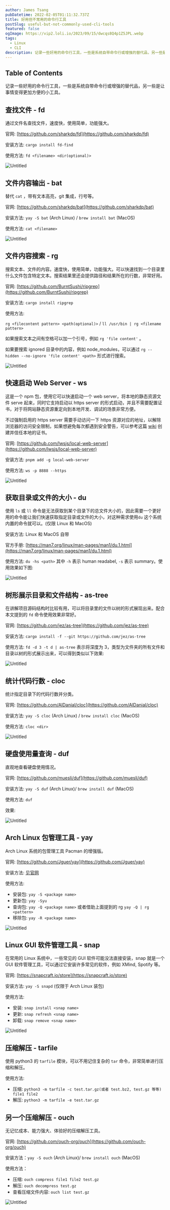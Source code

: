```yaml
---
author: James Tsang
pubDatetime: 2022-02-05T01:11:32.737Z
title: 好用但不常用的命令行工具
postSlug: useful-but-not-commonly-used-cli-tools
featured: false
ogImage: https://vip2.loli.io/2023/09/15/dwcqs8Q4p1Z5JPL.webp
tags:
  - Linux
  - CLI
description: 记录一些好用的命令行工具，一些是系统自带命令行或增强的替代品，另一些是让事情变得更加方便的小工具。
---
```


## Table of Contents

记录一些好用的命令行工具，一些是系统自带命令行或增强的替代品，另一些是让事情变得更加方便的小工具。

## 查找文件 - fd

通过文件名查找文件，速度快，使用简单，功能强大。

官网: [https://github.com/sharkdp/fd](https://github.com/sharkdp/fd)

安装方法: `cargo install fd-find`

使用方法: `fd <filename> <dir(optional)>`

![Untitled](./Untitled.png)

## 文件内容输出 - bat

替代 `cat` ，带有文本高亮，git 集成，行号等。

官网: [https://github.com/sharkdp/bat](https://github.com/sharkdp/bat)

安装方法: `yay -S bat` (Arch Linux) / `brew install bat` (MacOS)

使用方法: `cat <filename>`

![Untitled](./Untitled-1.png)

## 文件内容搜索 - rg

搜索文本、文件的内容。速度快，使用简单，功能强大。可以快速找到一个目录里什么文件包含特定文本。搜索结果里还会提供路径和结果所在的行数，非常好用。

官网: [https://github.com/BurntSushi/ripgrep](https://github.com/BurntSushi/ripgrep)

安装方法: `cargo install ripgrep`

使用方法:

`rg <filecontent pattern> <path(optional)>` / `ll /usr/bin | rg <filename pattern>`

如果搜索文本之间有空格可以加一个引号，例如 `rg 'file content'` 。

如果要搜索 ignored 目录中的内容，例如 node_modules，可以通过 `rg --hidden --no-ignore 'file content' <path>` 形式进行搜索。

![Untitled](./Untitled-2.png)

## 快速启动 Web Server - ws

这是一个 npm 包，使用它可以快速启动一个 web server，将本地的静态资源文件 serve 起来，同时它支持启动以 https server 的形式启动，并且不需要配置证书，对于将网站静态资源重定向到本地开发、调试的场景非常方便。

不过强制启用的 https server 需要手动访问一下 https 资源对应的地址，以解除浏览器的访问安全限制，如果想避免每次都遇到安全警告，可以参考这篇 [wiki](https://github.com/lwsjs/local-web-server/wiki) 创建并信任本地的证书。

官网: [https://github.com/lwsjs/local-web-server](https://github.com/lwsjs/local-web-server)

安装方法: `pnpm add -g local-web-server`

使用方法: `ws -p 8888 --https`

![Untitled](./Untitled-3.png)

## 获取目录或文件的大小 - du

使用 `ls` 或 `ll` 命令是无法获取到某个目录下的总文件大小的，因此需要一个更好用的命令能让我们快速获取指定目录或文件的大小，对这种需求使用`du` 这个系统内置的命令就可以。(仅限 Linux 和 MacOS)

安装方法: Linux 和 MacOS 自带

官方手册: [https://man7.org/linux/man-pages/man1/du.1.html](https://man7.org/linux/man-pages/man1/du.1.html)

使用方法: `du -hs <path>` 其中 `-h` 表示 human readabel, `-s` 表示 summary。使用效果如下图:

![Untitled](./Untitled-4.png)

## 树形展示目录和文件结构 - as-tree

在讲解项目源码结构时比较有用，可以将目录里的文件以树的形式展现出来。配合本文提到的 `fd` 命令使用效果非常好。

官网: [https://github.com/jez/as-tree](https://github.com/jez/as-tree)

安装方法: `cargo install -f --git https://github.com/jez/as-tree`

使用方法: `fd -d 3 -t d | as-tree` 表示将深度为 3，类型为文件夹的所有文件和目录以树的形式展示出来，可以得到类似以下效果:

![Untitled](./Untitled-5.png)

## 统计代码行数 - cloc

统计指定目录下的代码行数并分类。

官网: [https://github.com/AlDanial/cloc](https://github.com/AlDanial/cloc)

安装方法: `yay -S cloc` (Arch Linux) / `brew install cloc` (MacOS)

使用方法: `cloc <dir>`

![Untitled](./Untitled-6.png)

## 硬盘使用量查询 - duf

直观地查看硬盘使用情况。

官网: [https://github.com/muesli/duf](https://github.com/muesli/duf)

安装方法: `yay -S duf` (Arch Linux)/ `brew install duf` (MacOS)

使用方法: `duf`

效果:

![Untitled](./Untitled-7.png)

## Arch Linux 包管理工具 - yay

Arch Linux 系统的包管理工具 Pacman 的增强版。

官网: [https://github.com/Jguer/yay](https://github.com/Jguer/yay)

安装方法: [见官网](https://github.com/Jguer/yay#installation)

使用方法:

- 安装包: `yay -S <package name>`
- 更新包: `yay -Syu`
- 查询包: `yay -Q <package name>` 或者借助上面提到的 rg `yay -Q | rg <pattern>`
- 移除包: `yay -R <package name>`

![Untitled](./Untitled-8.png)

## Linux GUI 软件管理工具 - snap

在常用的 Linux 系统中，一些常见的 GUI 软件可能没法直接安装，snap 就是一个 GUI 软件管理工具，可以通过它安装许多常见的软件，例如 XMind, Spotify 等。

官网: [https://snapcraft.io/store](https://snapcraft.io/store)

安装方法: `yay -S snapd` (仅限于 Arch Linux 装包)

使用方法:

- 安装: `snap install <snap name>`
- 更新: `snap refresh <snap name>`
- 卸载: `snap remove <snap name>`

![Untitled](./Untitled-9.png)

## 压缩解压 - tarfile

使用 python3 的 `tarfile` 模块，可以不用记住复杂的 `tar` 命令，非常简单进行压缩和解压。

使用方法:

- 压缩: `python3 -m tarfile -c test.tar.gz(或者 test.bz2, test.gz 等等) file1 file2`
- 解压: `python3 -m tarfile -e test.tar.gz`

## 另一个压缩解压 - ouch

无记忆成本、能力强大、体验好的压缩解压工具。

官网: [https://github.com/ouch-org/ouch](https://github.com/ouch-org/ouch)

安装方法：`yay -S ouch` (Arch Linux)/ `brew install ouch` (MacOS)

使用方法：

- 压缩: `ouch compress file1 file2 test.gz`
- 解压: `ouch decompress test.gz`
- 查看压缩文件内容: `ouch list test.gz`

![Untitled](./Untitled-10.png)
